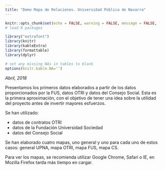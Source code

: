 ```yaml
---
title: "Demo Mapa de Relaciones. Universidad Pública de Navarra"
---
```


```r

knitr::opts_chunk$set(echo = FALSE, warning = FALSE, message = FALSE, fig.align="center",out.width="95%", cache=FALSE)
# load R packages

library("extrafont")
library(knitr)
library(kableExtra)
library(formattable)
library(dplyr)

# set any missing NAs in tables to blank
options(knitr.kable.NA='')
```

*Abril, 2018*

Presentamos los primeros datos elaborados a partir de los datos proporcionados por la FUS, datos OTRI y datos del Consejo Social. Esta es la primera aproximación, con el objetivo de tener una idea sobre la utilidad del proyecto antes de invertir mayores esfuerzos.

Se han utilizado:

- datos de contratos OTRI
- datos de la Fundación Universidad Sociedad
- datos del Consejo Social

Se han elaborado cuatro mapas, uno general y uno para cada uno de estos casos: general UPNA, mapa OTRI, mapa FUS, mapa CS.

Para ver los mapas, se recomienda utilizar Google Chrome, Safari o IE, en Mozilla Firefox tarda más tiempo en cargar.